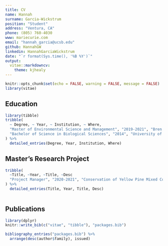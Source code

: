```yaml
---
title: CV
name: Hannah
surname: Garcia-Wickstrum
position: "Student"
address: "Ventura, CA"
phone: (805) 760-4030
www: mariecurie.com
email: "hannah_garcia@ucsb.edu"
github: HannahGW
linkedin: HannahGarciaWickstrum
date: "`r format(Sys.time(), '%B %Y')`"
output: 
  vitae::markdowncv:
    theme: kjhealy
---
```


```r
knitr::opts_chunk$set(echo = FALSE, warning = FALSE, message = FALSE)
library(vitae)
```

## Education

```r
library(tibble)
tribble(
  ~ Degree, ~ Year, ~ Institution, ~ Where,
  "Master of Environmental Science and Management", "2019-2021", "Bren School of Environmental Science and Management", "Santa Barbara, CA",
  "Bachelor of Science in Biological Sciences", "2014", "University of California, Davis", "Davis, CA",
) %>% 
  detailed_entries(Degree, Year, Institution, Where)
```

## Master's Research Project

```r
tribble(
  ~Title, ~Year, ~Title, ~Desc
  "Project Manager", "2020-2021", "Conservation of Yellow Pine Mixed Conifer Forests in Southern California: A Look Into the Past, Present, and Future", ""
) %>% 
  detailed_entries(Title, Year, Title, Desc)
  
```

## Publications

```r
library(dplyr)
knitr::write_bib(c("vitae", "tibble"), "packages.bib")

bibliography_entries("packages.bib") %>%
  arrange(desc(author$family), issued)
```

